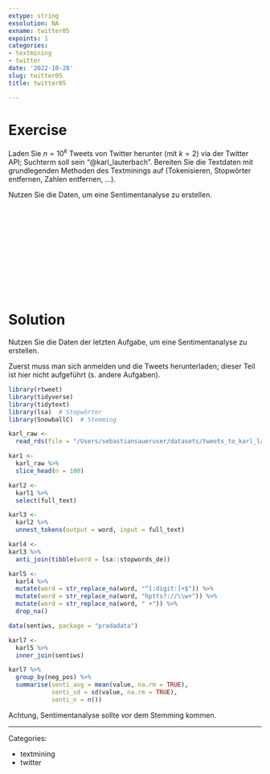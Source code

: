 ```yaml
---
extype: string
exsolution: NA
exname: twitter05
expoints: 1
categories:
- textmining
- twitter
date: '2022-10-28'
slug: twitter05
title: twitter05

---
```









# Exercise

Laden Sie $n=10^k$ Tweets von Twitter herunter (mit $k=2$) via der Twitter API; Suchterm soll sein "@karl_lauterbach".
Bereiten Sie die Textdaten mit grundlegenden Methoden des Textminings auf (Tokenisieren, Stopwörter entfernen, Zahlen entfernen, ...).

Nutzen Sie die Daten,
um eine Sentimentanalyse zu erstellen.



</br>
</br>
</br>
</br>
</br>
</br>
</br>
</br>
</br>
</br>

# Solution



Nutzen Sie die Daten der letzten Aufgabe,
um eine Sentimentanalyse zu erstellen.




Zuerst muss man sich anmelden und die Tweets herunterladen;
dieser Teil ist hier nicht aufgeführt (s. andere Aufgaben).



```r
library(rtweet)
library(tidyverse)
library(tidytext)
library(lsa)  # Stopwörter
library(SnowballC)  # Stemming
```


```r
karl_raw <- 
  read_rds(file = "/Users/sebastiansaueruser/datasets/tweets_to_karl_lauterbach.rds")

kar1 <-
  karl_raw %>% 
  slice_head(n = 100)
```



```r
karl2 <- 
  karl1 %>% 
  select(full_text)
```


```r
karl3 <- 
  karl2 %>% 
  unnest_tokens(output = word, input = full_text)
```


```r
karl4 <- 
karl3 %>% 
  anti_join(tibble(word = lsa::stopwords_de)) 
```


```r
karl5 <- 
  karl4 %>% 
  mutate(word = str_replace_na(word, "^[:digit:]+$")) %>% 
  mutate(word = str_replace_na(word, "hptts?://\\w+")) %>% 
  mutate(word = str_replace_na(word, " +")) %>% 
  drop_na()
```





```r
data(sentiws, package = "pradadata")
```


```r
karl7 <-
  karl5 %>% 
  inner_join(sentiws)
```


```r
karl7 %>% 
  group_by(neg_pos) %>% 
  summarise(senti_avg = mean(value, na.rm = TRUE),
            senti_sd = sd(value, na.rm = TRUE),
            senti_n = n())
```

Achtung, Sentimentanalyse sollte *vor* dem Stemming kommen.







---

Categories: 

- textmining
- twitter

